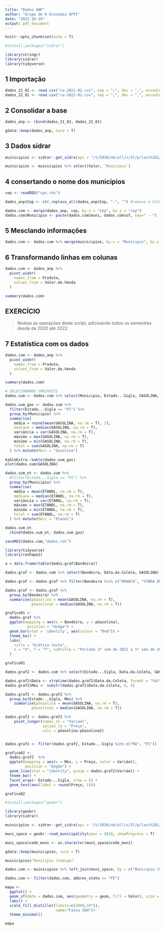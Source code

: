 ```yaml
---
title: "Dados ANP"
author: "Grupo de R Economia UFPI"
date: "2022-10-19"
output: pdf_document
---
```


```r
knitr::opts_chunk$set(echo = T)

#install.packages("sidrar")

library(stringr)
library(sidrar)
library(tidyverse)
```

## 1 Importação

```r
dados_21_02 <- read.csv("ca-2021-02.csv", sep = ";", dec = ",", encoding = "UTF-8")
dados_22_01 <- read.csv("ca-2022-01.csv", sep = ";", dec = ",", encoding = "UTF-8")
```

## 2 Consolidar a base

```r
dados_anp <- rbind(dados_21_02, dados_22_01)

gdata::keep(dados_anp, sure = T)
```

## 3 Dados sidrar

```r
muinicipios <- sidrar::get_sidra(api = "/t/5938/n6/all/v/37/p/last%201/d/v37%200")

muinicipios <- muinicipios %>% select(Valor, `Município`)
```

## 4 consertando o nome dos municípios

```r
cep <- readRDS("cps.rds")
```
```r
dados_anp$Cep <- str_replace_all(dados_anp$Cep, "-", "") #remove o hífen
```
```r
dados.com <- merge(dados_anp, cep, by.x = "Cep", by.y = "cep")
dados.com$Municipio <- paste(dados.com$muni, dados.com$uf, sep=" - ")
```

## 5 Mesclando informações

```r
dados.com <- dados.com %>% merge(muinicipios, by.x = "Municipio", by.y = "Município", all.x = T)
```

## 6 Transformando linhas em colunas

```r
dados.com <- dados_anp %>%
  pivot_wider(
    names_from = Produto,
    values_from = Valor.de.Venda
  )

summary(dados.com)
```

## EXERCÍCIO

> Realize as operações deste script, adicioando todos os semestres desde de 2020 até 2022.

## 7 Estatística com os dados

```r
dados.com <- dados_anp %>%
  pivot_wider(
    names_from = Produto,
    values_from = Valor.de.Venda
  )

summary(dados.com)

```
```r
# SELECIONANDO VARIÁVEIS
dados.sum <- dados.com %>% select(Municipio, Estado...Sigla, GASOLINA, ETANOL, Bandeira)
```

```r
dados.sum_gas <- dados.sum %>%
  filter(Estado...Sigla == "PI") %>%
  group_by(Municipio) %>%
  summarise(
    média = round(mean(GASOLINA, na.rm = T), 2),
    mediana = median(GASOLINA, na.rm = T),
    variância = var(GASOLINA, na.rm = T),
    máximo = max(GASOLINA, na.rm = T),
    mínimo = min(GASOLINA, na.rm = T),
    total = sum(GASOLINA, na.rm = T)
  ) %>% mutate(Marc = "Gasolina")
  
kableExtra::kable(dados.sum_gas)
plot(dados.sum$GASOLINA)

dados.sum_et <- dados.sum %>%
  #filter(Estado...Sigla == "PI") %>%
  group_by(Municipio) %>%
  summarise(
    média = mean(ETANOL, na.rm = T),
    mediana = median(ETANOL, na.rm = T),
    variância = var(ETANOL, na.rm = T),
    máximo = max(ETANOL, na.rm = T),
    mínimo = min(ETANOL, na.rm = T),
    total = sum(ETANOL, na.rm = T)
  ) %>% mutate(Marc = "Etanol")

dados.sum_et
  rbind(dados.sum_et, dados.sum_gas)
```

```r
saveRDS(dados.com,"dados.rds")
```


```r
library(tidyverse)
library(reshape2)
```

```r
a = data.frame(table(dados.graf$Bandeira))

dados.graf <- dados.com %>% select(Bandeira, Data.da.Coleta, GASOLINA)

dados.graf <- dados.graf %>% filter(Bandeira %in% c("BRANCA", "VIBRA ENERGIA", "IPIRANGA", "RAIZEN", "ALESAT"))

dados.graf <- dados.graf %>%
  group_by(Bandeira) %>%
  summarise(pGasolina = mean(GASOLINA, na.rm = T),
            pGasolina2 = median(GASOLINA, na.rm = T))
```

```r
grafico01 <-
  dados.graf %>%
  ggplot(mapping = aes(x = Bandeira, y = pGasolina),
          position = "dodge") + 
  geom_bar(stat = 'identity', aes(colour = "Red")) +
  theme_bw() +
  labs(
    title = "Gráfico teste",
    x = "X", Y = "Y", subtitle = "Período 2º sem de 2021 a 1º sem de 2021"
  )  

grafico01
```
```r
dados.graf2 <- dados.com %>% select(Estado...Sigla, Data.da.Coleta, GASOLINA) 

dados.graf2$Data <- strptime(dados.graf2$Data.da.Coleta, format = "%d/%m/%y") 
dados.graf2$Mes <- substr(dados.graf2$Data.da.Coleta, 4, 5)

dados.graf2 <- dados.graf2 %>%
  group_by(Estado...Sigla, Mes) %>%
    summarise(pGasolina = mean(GASOLINA, na.rm = T),
            pGasolina2 = median(GASOLINA, na.rm = T))

dados.graf2 <- dados.graf2 %>%
    pivot_longer(names_to = "Variáel",
                 values_to = "Preço",
                 cols = pGasolina:pGasolina2)


dados.graf2 <- filter(dados.graf2, Estado...Sigla %in% c("MA", "PI"))

grafico02 <-
  dados.graf2  %>%
  ggplot(mapping = aes(x = Mes, y = Preço, color = Variáel),
         position = "dogde") +
  geom_line(stat = "identity", group = dados.graf2$Variáel) +
  theme_bw() +
  facet_wrap(~ Estado...Sigla, nrow = 5) + 
  geom_text(aes(label = round(Preço, 1)))

grafico02
```


```r
#install.packages("geobr")

library(geobr)
library(sidrar)
```


```r
muinicipios <- sidrar::get_sidra(api = "/t/5938/n6/all/v/37/p/last%201/d/v37%200")

muni_space = geobr::read_municipality(year = 2010, showProgress = T)

muni_space$code_muni <- as.character(muni_space$code_muni)

gdata::keep(muinicipios, sure = T)

muinicipios$`Município (Código)`

dados.com <- muinicipios %>% left_join(muni_space, by = c("Município (Código)" = "code_muni"))
```


```r
dados.com <- filter(dados.com, abbrev_state == "PI")

mapa <-
  ggplot() +
  geom_sf(data = dados.com, aes(geometry = geom, fill = Valor), size = .15) +
  labs() + 
  scale_fill_distiller(limits=c(1000,10^6),
                       name="Faixa IDH")+
  theme_minimal()

mapa
  
```
